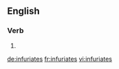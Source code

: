 ==English==

===Verb===
{{head|en}}

# {{en-third-person singular of|infuriate}}

[[de:infuriates]]
[[fr:infuriates]]
[[vi:infuriates]]
